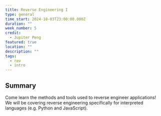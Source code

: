 ```yaml
---
title: Reverse Engineering I
type: general
time_start: 2024-10-03T23:00:00.000Z
duration: ""
week_number: 5
credit:
  - Jupiter Peng
featured: true
location: ""
description: ""
tags:
  - rev
  - intro
---
```

## Summary

Come learn the methods and tools used to reverse engineer applications! We will be covering reverse engineering specifically for interpreted languages (e.g. Python and JavaScript).